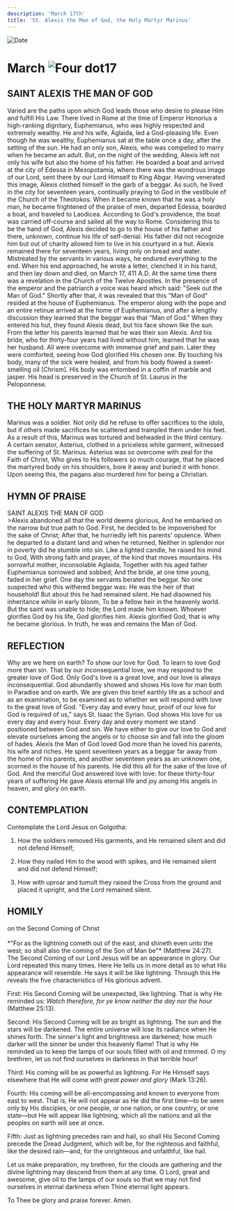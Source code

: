 ```yaml
---
description: 'March 17th'
title: 'St. Alexis the Man of God, the Holy Martyr Marinus'
---
```


<CustomPaginator />
<RunningHead />

<Image src="/title-imprint.png" height={68} width={50} alt="Date" className="title-imprint"/>

# <div id="date">March <Image className="four-dot" src="/four-dot.png" height={15} width={15} alt="Four dot" />17</div>

## SAINT ALEXIS THE MAN OF GOD

Varied are the paths upon which God leads those who desire to please Him and fulfill His Law. There lived in Rome at the time of Emperor Honorius a high-ranking dignitary, Euphemianus, who was highly respected and extremely wealthy. He and his wife, Aglaida, led a God-pleasing life. Even though he was wealthy, Euphemianus sat at the table once a day, after the setting of the sun. He had an only son, Alexis, who was compelled to marry when he became an adult. But, on the night of the wedding, Alexis left not only his wife but also the home of his father. He boarded a boat and arrived at the city of Edessa in Mesopotamia, where there was the wondrous image of our Lord, sent there by our Lord Himself to King Abgar. Having venerated this image, Alexis clothed himself in the garb of a beggar. As such, he lived in the city for seventeen years, continually praying to God in the vestibule of the Church of the Theotokos. When it became known that he was a holy man, he became frightened of the praise of men, departed Edessa, boarded a boat, and traveled to Laodicea. According to God's providence, the boat was carried off-course and sailed all the way to Rome. Considering this to be the hand of God, Alexis decided to go to the house of his father and there, unknown, continue his life of self-denial. His father did not recognize him but out of charity allowed him to live in his courtyard in a hut. Alexis remained there for seventeen years, living only on bread and water. Mistreated by the servants in various ways, he endured everything to the end. When his end approached, he wrote a letter, clenched it in his hand, and then lay down and died, on March 17, 411 A.D. At the same time there was a revelation in the Church of the Twelve Apostles. In the presence of the emperor and the patriarch a voice was heard which said: "Seek out the Man of God." Shortly after that, it was revealed that this "Man of God" resided at the house of Euphemianus. The emperor along with the pope and an entire retinue arrived at the home of Euphemianus, and after a lengthy discussion they learned that the beggar was that "Man of God." When they entered his hut, they found Alexis dead, but his face shown like the sun. From the letter his parents learned that he was their son Alexis. And his bride, who for thirty-four years had lived without him, learned that he was her husband. All were overcome with immense grief and pain. Later they were comforted, seeing how God glorified His chosen one. By touching his body, many of the sick were healed, and from his body flowed a sweet-smelling oil [Chrism]. His body was entombed in a coffin of marble and jasper. His head is preserved in the Church of St. Laurus in the Peloponnese.

## THE HOLY MARTYR MARINUS

Marinus was a soldier. Not only did he refuse to offer sacrifices to the idols, but if others made sacrifices he scattered and trampled them under his feet. As a result of this, Marinus was tortured and beheaded in the third century. A certain senator, Asterius, clothed in a priceless white garment, witnessed the suffering of St. Marinus. Asterius was so overcome with zeal for the Faith of Christ, Who gives to His followers so much courage, that he placed the martyred body on his shoulders, bore it away and buried it with honor. Upon seeing this, the pagans also murdered him for being a Christian.


## HYMN OF PRAISE
<div style={{textAlign:'center', color:'crimson', fontWeight:'bold'}}>
SAINT ALEXIS THE MAN OF GOD
</div>
>Alexis abandoned all that the world deems glorious,  
And he embarked on the narrow but true path to God.  
First, he decided to be impoverished for the sake of Christ;  
After that, he hurriedly left his parents' opulence.  
When he departed to a distant land and when he returned,  
Neither in splendor nor in poverty did he stumble into sin.  
Like a lighted candle, he raised his mind to God,  
With strong faith and prayer, of the kind that moves mountains.  
His sorrowful mother, inconsolable Aglaida,  
Together with his aged father Euphemianus sorrowed and sobbed;  
And the bride, at one time young, faded in her grief.  
One day the servants berated the beggar.  
No one suspected who this withered beggar was:  
He was the heir of that household!  
But about this he had remained silent.  
He had disowned his inheritance while in early bloom,  
To be a fellow heir in the heavenly world.  
But the saint was unable to hide; the Lord made him known.  
Whoever glorifies God by his life, God glorifies him.  
Alexis glorified God, that is why he became glorious.  
In truth, he was and remains the Man of God.  


## REFLECTION

Why are we here on earth? To show our love for God. To learn to love God more than sin. That by our inconsequential love, we may respond to the greater love of God. Only God's love is a great love, and our love is always inconsequential. God abundantly showed and shows His love for man both in Paradise and on earth. We are given this brief earthly life as a school and as an examination, to be examined as to whether we will respond with love to the great love of God. "Every day and every hour, proof of our love for God is required of us," says St. Isaac the Syrian. God shows His love for us every day and every hour. Every day and every moment we stand positioned between God and sin. We have either to give our love to God and elevate ourselves among the angels or to choose sin and fall into the gloom of hades. Alexis the Man of God loved God more than he loved his parents, his wife and riches. He spent seventeen years as a beggar far away from the home of his parents, and another seventeen years as an unknown one, scorned in the house of his parents. He did this all for the sake of the love of God. And the merciful God answered love with love: for these thirty-four years of suffering He gave Alexis eternal life and joy among His angels in heaven, and glory on earth.


## CONTEMPLATION

Contemplate the Lord Jesus on Golgotha:

1. How the soldiers removed His garments, and He remained silent and did not defend Himself;

2. How they nailed Him to the wood with spikes, and He remained silent and did not defend Himself;

3. How with uproar and tumult they raised the Cross from the ground and placed it upright, and the Lord remained silent.


## HOMILY
<div style={{textAlign:'center', color:'crimson', fontWeight:'bold'}}>
on the Second Coming of Christ
</div><br />
<div style={{textAlign:'right'}}>
*"For as the lightning cometh out of the east, and shineth even unto the west; so shall also the coming of the Son of Man be"* (Matthew 24:27).
</div>
The Second Coming of our Lord Jesus will be an appearance in glory. Our Lord repeated this many times. Here He tells us in more detail as to what His appearance will resemble. He says it will be like lightning. Through this He reveals the five characteristics of His glorious advent.

First: His Second Coming will be unexpected, like lightning. That is why He reminded us: *Watch therefore, for ye know neither the day nor the hour* (Matthew 25:13).

Second: His Second Coming will be as bright as lightning. The sun and the stars will be darkened. The entire universe will lose its radiance when He shines forth. The sinner's light and brightness are darkened; how much darker will the sinner be under this heavenly flame! That is why He reminded us to keep the lamps of our souls filled with oil and trimmed. O my brethren, let us not find ourselves in darkness in that terrible hour!

Third: His coming will be as powerful as lightning. For He Himself says elsewhere that He will come *with great power and glory* (Mark 13:26).

Fourth: His coming will be all-encompassing and known to everyone from east to west. That is, He will not appear as He did the first time—to be seen only by His disciples, or one people, or one nation, or one country, or one state—but He will appear like lightning, which all the nations and all the peoples on earth will see at once.

Fifth: Just as lightning precedes rain and hail, so shall His Second Coming precede the Dread Judgment, which will be, for the righteous and faithful, like the desired rain—and, for the unrighteous and unfaithful, like hail.

Let us make preparation, my brethren, for the clouds are gathering and the divine lightning may descend from them at any time. O Lord, great and awesome, give oil to the lamps of our souls so that we may not find ourselves in eternal darkness when Thine eternal light appears.

To Thee be glory and praise forever. Amen.